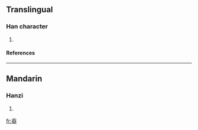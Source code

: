 ==Translingual==
===Han character===
{{Han char|rn=72|rad=日|as=04|sn=8|four=2060<sub>3</sub>|canj=竹大日 (HKA)}}
# {{defn|Han|sort=日04}}
====References====
{{Han ref|kx=0491.080|dkj=13800|dj=0852.150|hdz=21488.070|uh=660B|ud=26123|bh=CCCB|bd=52427}}

----
==Mandarin==
===Hanzi===
{{cmn-hanzi|pin=[[guì]] (gui4)|wg=kuei<sup>4</sup>}}
# {{defn|Mandarin}}

[[fr:昋]]